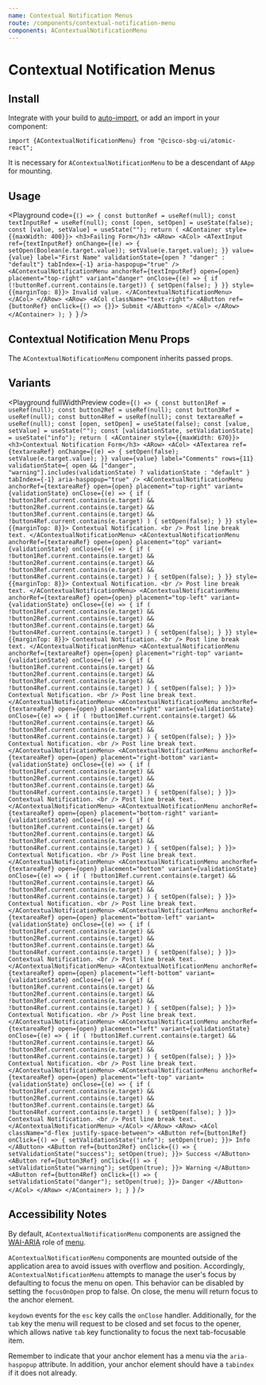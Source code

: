 ```yaml
---
name: Contextual Notification Menus
route: /components/contextual-notification-menu
components: AContextualNotificationMenu
---
```



# Contextual Notification Menus

## Install

Integrate with your build to [auto-import](/#integrating), or add an import in your component:

```
import {AContextualNotificationMenu} from "@cisco-sbg-ui/atomic-react";
```

It is necessary for `AContextualNotificationMenu` to be a descendant of `AApp` for mounting.

## Usage

<Playground
  code={`() => {
  const buttonRef = useRef(null);
  const textInputRef = useRef(null);
  const [open, setOpen] = useState(false);
  const [value, setValue] = useState("");
  return (
    <AContainer style={{maxWidth: 400}}>
      <h3>Failing Form</h3>
      <ARow>
        <ACol>
          <ATextInput
            ref={textInputRef}
            onChange={(e) => {
              setOpen(Boolean(e.target.value));
              setValue(e.target.value);
            }}
            value={value}
            label="First Name"
            validationState={open ? "danger" : "default"}
            tabIndex={-1}
            aria-haspopup="true"
          />
          <AContextualNotificationMenu
            anchorRef={textInputRef}
            open={open}
            placement="top-right"
            variant="danger"
            onClose={(e) => {
              if (!buttonRef.current.contains(e.target)) {
                setOpen(false);
              }
            }}
            style={{marginTop: 8}}>
            Invalid value.
          </AContextualNotificationMenu>
        </ACol>
      </ARow>
      <ARow>
        <ACol className="text-right">
          <AButton ref={buttonRef} onClick={() => {}}>
            Submit
          </AButton>
        </ACol>
      </ARow>
    </AContainer>
  );
}
`}
/>

## Contextual Notification Menu Props

The `AContextualNotificationMenu` component inherits passed props.

<Props of="AContextualNotificationMenu" />

## Variants

<Playground
  fullWidthPreview
  code={`() => {
  const button1Ref = useRef(null);
  const button2Ref = useRef(null);
  const button3Ref = useRef(null);
  const button4Ref = useRef(null);
  const textareaRef = useRef(null);
  const [open, setOpen] = useState(false);
  const [value, setValue] = useState("");
  const [validationState, setValidationState] = useState("info");
  return (
    <AContainer style={{maxWidth: 670}}>
      <h3>Contextual Notification Form</h3>
      <ARow>
        <ACol>
          <ATextarea
            ref={textareaRef}
            onChange={(e) => {
              setOpen(false);
              setValue(e.target.value);
            }}
            value={value}
            label="Comments"
            rows={11}
            validationState={
              open && ["danger", "warning"].includes(validationState)
                ? validationState
                : "default"
            }
            tabIndex={-1}
            aria-haspopup="true"
          />
          <AContextualNotificationMenu
            anchorRef={textareaRef}
            open={open}
            placement="top-right"
            variant={validationState}
            onClose={(e) => {
              if (
                !button1Ref.current.contains(e.target) &&
                !button2Ref.current.contains(e.target) &&
                !button3Ref.current.contains(e.target) &&
                !button4Ref.current.contains(e.target)
              ) {
                setOpen(false);
              }
            }}
            style={{marginTop: 8}}>
            Contextual Notification.
            <br />
            Post line break text.
          </AContextualNotificationMenu>
          <AContextualNotificationMenu
            anchorRef={textareaRef}
            open={open}
            placement="top"
            variant={validationState}
            onClose={(e) => {
              if (
                !button1Ref.current.contains(e.target) &&
                !button2Ref.current.contains(e.target) &&
                !button3Ref.current.contains(e.target) &&
                !button4Ref.current.contains(e.target)
              ) {
                setOpen(false);
              }
            }}
            style={{marginTop: 8}}>
            Contextual Notification.
            <br />
            Post line break text.
          </AContextualNotificationMenu>
          <AContextualNotificationMenu
            anchorRef={textareaRef}
            open={open}
            placement="top-left"
            variant={validationState}
            onClose={(e) => {
              if (
                !button1Ref.current.contains(e.target) &&
                !button2Ref.current.contains(e.target) &&
                !button3Ref.current.contains(e.target) &&
                !button4Ref.current.contains(e.target)
              ) {
                setOpen(false);
              }
            }}
            style={{marginTop: 8}}>
            Contextual Notification.
            <br />
            Post line break text.
          </AContextualNotificationMenu>
          <AContextualNotificationMenu
            anchorRef={textareaRef}
            open={open}
            placement="right-top"
            variant={validationState}
            onClose={(e) => {
              if (
                !button1Ref.current.contains(e.target) &&
                !button2Ref.current.contains(e.target) &&
                !button3Ref.current.contains(e.target) &&
                !button4Ref.current.contains(e.target)
              ) {
                setOpen(false);
              }
            }}>
            Contextual Notification.
            <br />
            Post line break text.
          </AContextualNotificationMenu>
          <AContextualNotificationMenu
            anchorRef={textareaRef}
            open={open}
            placement="right"
            variant={validationState}
            onClose={(e) => {
              if (
                !button1Ref.current.contains(e.target) &&
                !button2Ref.current.contains(e.target) &&
                !button3Ref.current.contains(e.target) &&
                !button4Ref.current.contains(e.target)
              ) {
                setOpen(false);
              }
            }}>
            Contextual Notification.
            <br />
            Post line break text.
          </AContextualNotificationMenu>
          <AContextualNotificationMenu
            anchorRef={textareaRef}
            open={open}
            placement="right-bottom"
            variant={validationState}
            onClose={(e) => {
              if (
                !button1Ref.current.contains(e.target) &&
                !button2Ref.current.contains(e.target) &&
                !button3Ref.current.contains(e.target) &&
                !button4Ref.current.contains(e.target)
              ) {
                setOpen(false);
              }
            }}>
            Contextual Notification.
            <br />
            Post line break text.
          </AContextualNotificationMenu>
          <AContextualNotificationMenu
            anchorRef={textareaRef}
            open={open}
            placement="bottom-right"
            variant={validationState}
            onClose={(e) => {
              if (
                !button1Ref.current.contains(e.target) &&
                !button2Ref.current.contains(e.target) &&
                !button3Ref.current.contains(e.target) &&
                !button4Ref.current.contains(e.target)
              ) {
                setOpen(false);
              }
            }}>
            Contextual Notification.
            <br />
            Post line break text.
          </AContextualNotificationMenu>
          <AContextualNotificationMenu
            anchorRef={textareaRef}
            open={open}
            placement="bottom"
            variant={validationState}
            onClose={(e) => {
              if (
                !button1Ref.current.contains(e.target) &&
                !button2Ref.current.contains(e.target) &&
                !button3Ref.current.contains(e.target) &&
                !button4Ref.current.contains(e.target)
              ) {
                setOpen(false);
              }
            }}>
            Contextual Notification.
            <br />
            Post line break text.
          </AContextualNotificationMenu>
          <AContextualNotificationMenu
            anchorRef={textareaRef}
            open={open}
            placement="bottom-left"
            variant={validationState}
            onClose={(e) => {
              if (
                !button1Ref.current.contains(e.target) &&
                !button2Ref.current.contains(e.target) &&
                !button3Ref.current.contains(e.target) &&
                !button4Ref.current.contains(e.target)
              ) {
                setOpen(false);
              }
            }}>
            Contextual Notification.
            <br />
            Post line break text.
          </AContextualNotificationMenu>
          <AContextualNotificationMenu
            anchorRef={textareaRef}
            open={open}
            placement="left-bottom"
            variant={validationState}
            onClose={(e) => {
              if (
                !button1Ref.current.contains(e.target) &&
                !button2Ref.current.contains(e.target) &&
                !button3Ref.current.contains(e.target) &&
                !button4Ref.current.contains(e.target)
              ) {
                setOpen(false);
              }
            }}>
            Contextual Notification.
            <br />
            Post line break text.
          </AContextualNotificationMenu>
          <AContextualNotificationMenu
            anchorRef={textareaRef}
            open={open}
            placement="left"
            variant={validationState}
            onClose={(e) => {
              if (
                !button1Ref.current.contains(e.target) &&
                !button2Ref.current.contains(e.target) &&
                !button3Ref.current.contains(e.target) &&
                !button4Ref.current.contains(e.target)
              ) {
                setOpen(false);
              }
            }}>
            Contextual Notification.
            <br />
            Post line break text.
          </AContextualNotificationMenu>
          <AContextualNotificationMenu
            anchorRef={textareaRef}
            open={open}
            placement="left-top"
            variant={validationState}
            onClose={(e) => {
              if (
                !button1Ref.current.contains(e.target) &&
                !button2Ref.current.contains(e.target) &&
                !button3Ref.current.contains(e.target) &&
                !button4Ref.current.contains(e.target)
              ) {
                setOpen(false);
              }
            }}>
            Contextual Notification.
            <br />
            Post line break text.
          </AContextualNotificationMenu>
        </ACol>
      </ARow>
      <ARow>
        <ACol className="d-flex justify-space-between">
          <AButton
            ref={button1Ref}
            onClick={() => {
              setValidationState("info");
              setOpen(true);
            }}>
            Info
          </AButton>
          <AButton
            ref={button2Ref}
            onClick={() => {
              setValidationState("success");
              setOpen(true);
            }}>
            Success
          </AButton>
          <AButton
            ref={button3Ref}
            onClick={() => {
              setValidationState("warning");
              setOpen(true);
            }}>
            Warning
          </AButton>
          <AButton
            ref={button4Ref}
            onClick={() => {
              setValidationState("danger");
              setOpen(true);
            }}>
            Danger
          </AButton>
        </ACol>
      </ARow>
    </AContainer>
  );
}
`}
/>

## Accessibility Notes

By default, `AContextualNotificationMenu` components are assigned the [WAI-ARIA](https://www.w3.org/WAI/standards-guidelines/aria/) role of [menu](https://www.w3.org/TR/wai-aria/#menu).

`AContextualNotificationMenu` components are mounted outside of the application area to avoid issues with overflow and position.
Accordingly, `AContextualNotificationMenu` attempts to manage the user's focus by defaulting to focus the menu on open.
This behavior can be disabled by setting the `focusOnOpen` prop to false.
On close, the menu will return focus to the anchor element.

`keydown` events for the `esc` key calls the `onClose` handler. Additionally, for the `tab`
key the menu will request to be closed and set focus to the opener, which allows native `tab`
key functionality to focus the next tab-focusable item.

Remember to indicate that your anchor element has a menu via the `aria-haspopup` attribute. In addition, your anchor element should have a `tabindex` if it does not already.
